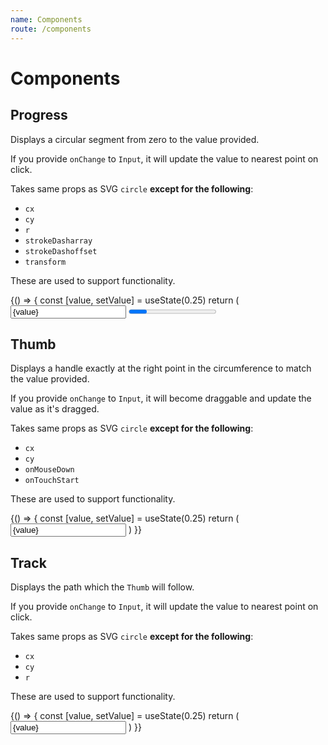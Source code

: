 ```yaml
---
name: Components
route: /components
---
```



# Components

## Progress

Displays a circular segment from zero to the value provided.

If you provide `onChange` to `Input`, it will update the value to nearest point on click.

Takes same props as SVG `circle` **except for the following**:

- `cx`
- `cy`
- `r`
- `strokeDasharray`
- `strokeDashoffset`
- `transform`

These are used to support functionality.

<Playground>
	{() => {
		const [value, setValue] = useState(0.25)
		return (
			<Input value={value} onChange={setValue}>
				<Progress />
			</Input>
		)
	}}
</Playground>

## Thumb

Displays a handle exactly at the right point in the circumference to match the value provided.

If you provide `onChange` to `Input`, it will become draggable and update the value as it's dragged.

Takes same props as SVG `circle` **except for the following**:

- `cx`
- `cy`
- `onMouseDown`
- `onTouchStart`

These are used to support functionality.

<Playground>
	{() => {
		const [value, setValue] = useState(0.25)
		return (
			<Input value={value} onChange={setValue}>
				<Thumb />
			</Input>
		)
	}}
</Playground>

## Track

Displays the path which the `Thumb` will follow.

If you provide `onChange` to `Input`, it will update the value to nearest point on click.

Takes same props as SVG `circle` **except for the following**:

- `cx`
- `cy`
- `r`

These are used to support functionality.

<Playground>
	{() => {
		const [value, setValue] = useState(0.25)
		return (
			<Input value={value} onChange={setValue}>
				<Track />
			</Input>
		)
	}}
</Playground>
